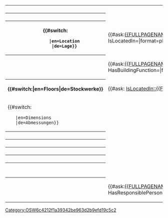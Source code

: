 <table class="info_box">
<tr>
<th class="heading" colspan="2">{{{_label_schema|Building}}}</th>
</tr>
<!--
<tr>
<td class="subheading" colspan="2">Info</td>
</tr>
-->
<tr>
<th>{{{_label_construction_year|Construction year}}}</th>
<td>{{{construction_year|}}}</td>
</tr>
<tr><!--
<th>{{{_label_located_in|Site}}}</th> -->
<th>{{#switch:{{USERLANGUAGECODE}}
        |en=Location
        |de=Lage}}</th>
<td>{{#ask:[[{{FULLPAGENAME}}]]|?IsLocatedIn=|format=plain|mainlabel=-}}</td>
</tr>
<tr>
<th>{{{_label_function|Function}}}</th>
<td>{{#ask:[[{{FULLPAGENAME}}]]|?HasBuildingFunction=|format=plain|mainlabel=-}}</td>
</tr>
<tr>
<th>{{#switch:{{USERLANGUAGECODE}}|en=Floors|de=Stockwerke}}</th>
<td>{{#ask: [[Category:OSW6c4212f1a39342be963d2b9efd19c5c2]][[IsLocatedIn::{{FULLPAGENAME}}]]}}</td>
</tr>
<tr>
<td class="subheading" colspan="2">{{#switch:{{USERLANGUAGECODE}}
    |en=Dimensions
    |de=Abmessungen}}</th></td>
</tr>
<tr>
<th>{{{_label_length|Length}}}</th>
<td>{{{length|}}}</td>
</tr>
<tr>
<th>{{{_label_width|Width}}}</th>
<td>{{{width|}}}</td>
</tr>
<tr>
<th>{{{_label_height|Height}}}</th>
<td>{{{height|}}}</td>
</tr>
<tr>
<th>{{{_label_footprint|Footprint}}}</th>
<td>{{{footprint|}}}</td>
</tr>
<tr>
<th>{{{_label_area|Total floor area}}}</th>
<td>{{{area|}}}</td>
</tr>
<tr>
<td class="subheading" colspan="2">{{{_label_responsibility|Responsibility}}}</td>
</tr>
<tr>
<th>{{{_label_responsible_person|Responsible person}}}</th>
<td>{{#ask:[[{{FULLPAGENAME}}]]|?HasResponsiblePerson=|format=plain|mainlabel=-}}</td>
</tr>
</table>